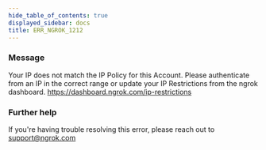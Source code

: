 ```yaml
---
hide_table_of_contents: true
displayed_sidebar: docs
title: ERR_NGROK_1212
---
```




### Message

Your IP does not match the IP Policy for this Account. Please authenticate from an IP in the correct range or update your IP Restrictions from the ngrok dashboard. https://dashboard.ngrok.com/ip-restrictions

<ErrorDetails error="err_ngrok_1212" />

### Further help

If you're having trouble resolving this error, please reach out to [support@ngrok.com](mailto:support@ngrok.com?subject=Help%20with%20ERR_NGROK_1212)

